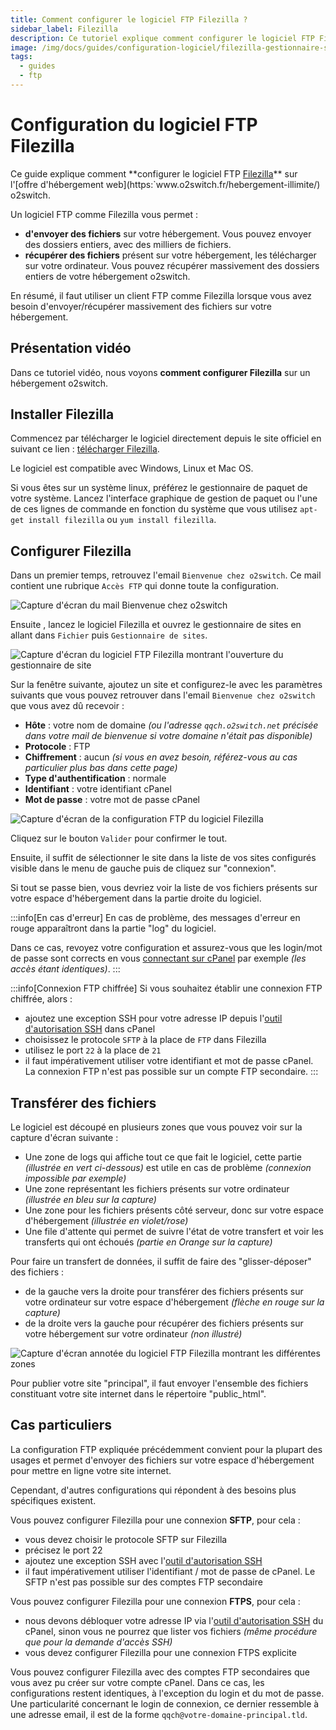 ```yaml
---
title: Comment configurer le logiciel FTP Filezilla ?
sidebar_label: Filezilla
description: Ce tutoriel explique comment configurer le logiciel FTP Filezilla sur un hébergement web o2switch pour envoyer et récupérer des données
image: /img/docs/guides/configuration-logiciel/filezilla-gestionnaire-site.png
tags:
  - guides
  - ftp
---
```


# Configuration du logiciel FTP Filezilla 

Ce guide explique comment **configurer le logiciel FTP
[Filezilla](https:`filezilla-project.org/download.php?type=client)** sur l'[offre d'hébergement
web](https:`www.o2switch.fr/hebergement-illimite/) o2switch. 

Un logiciel FTP comme Filezilla vous permet : 
  * **d'envoyer des fichiers** sur votre hébergement. Vous pouvez envoyer des dossiers entiers, avec des milliers de
    fichiers.
  * **récupérer des fichiers** présent sur votre hébergement, les télécharger sur votre ordinateur. Vous pouvez
    récupérer massivement des dossiers entiers de votre hébergement o2switch.

En résumé, il faut utiliser un client FTP comme Filezilla lorsque vous avez besoin d'envoyer/récupérer massivement des
fichiers sur votre hébergement. 

## Présentation vidéo

Dans ce tutoriel vidéo, nous voyons **comment configurer Filezilla** sur un hébergement o2switch.

<YoutubeVideo id='A6buIXBLXko' title="Comment configurer Filezilla ?"/>

## Installer Filezilla

Commencez par télécharger le logiciel directement depuis le site officiel en suivant ce lien :
[télécharger Filezilla](https://filezilla-project.org/download.php?type=client). 

Le logiciel est compatible avec Windows, Linux et Mac OS. 

Si vous êtes sur un système linux, préférez le gestionnaire de paquet de votre système. Lancez l'interface graphique de
gestion de paquet ou l'une de ces lignes de commande en fonction du système que vous utilisez `apt-get install
filezilla` ou `yum install filezilla`.


## Configurer Filezilla

Dans un premier temps, retrouvez l'email `Bienvenue chez o2switch`. Ce mail contient une rubrique `Accès FTP` qui
donne toute la configuration. 

<Image
    src="/img/docs/guides/configuration-logiciel/mail-bienvenue-o2switch.png"
    title="Le mail Bienvenue chez O2switch donne la configuration FTP"
    caption="Le mail Bienvenue chez o2switch contient une rubrique FTP avec tous les éléments de configuration"
    alt="Capture d'écran du mail Bienvenue chez o2switch"
/>

Ensuite , lancez le logiciel Filezilla et ouvrez le gestionnaire de sites en allant dans `Fichier` puis `Gestionnaire de
sites`. 

<Image
    src="/img/docs/guides/configuration-logiciel/filezilla-gestionnaire-site.png"
    title="Ouverture du gestionnaire de site Filezilla"
    caption="Ajout d'une nouvelle connexion FTP dans Filezilla avec le gestionnaire de site"
    alt="Capture d'écran du logiciel FTP Filezilla montrant l'ouverture du gestionnaire de site"
/>

Sur la fenêtre suivante, ajoutez un site et configurez-le avec les paramètres suivants que vous pouvez retrouver dans
l'email `Bienvenue chez o2switch` que vous avez dû recevoir :
  * **Hôte** : votre nom de domaine *(ou l'adresse `qqch.o2switch.net` précisée dans votre mail de bienvenue si votre
    domaine n'était pas disponible)*
  * **Protocole** : FTP
  * **Chiffrement** : aucun *(si vous en avez besoin, référez-vous au cas particulier plus bas dans cette page)*
  * **Type d'authentification** : normale
  * **Identifiant** : votre identifiant cPanel
  * **Mot de passe** : votre mot de passe cPanel

<Image
    src="/img/docs/guides/configuration-logiciel/filezilla-gestionnaire-site.png"
    title="Paramètres de configuration FTP pour Filezilla"
    caption="Configuration du client FTP avec les paramètres de votre espace d'hébergement"
    alt="Capture d'écran de la configuration FTP du logiciel Filezilla"
/>

Cliquez sur le bouton `Valider` pour confirmer le tout.

Ensuite, il suffit de sélectionner le site dans la liste de vos sites configurés visible dans le menu de gauche puis de
cliquez sur "connexion". 

Si tout se passe bien, vous devriez voir la liste de vos fichiers présents sur votre espace d'hébergement dans la partie
droite du logiciel. 

:::info[En cas d'erreur]
En cas de problème, des messages d'erreur en rouge apparaîtront dans la partie "log" du logiciel. 

Dans ce cas, revoyez votre configuration et assurez-vous que les login/mot de passe sont corrects en vous
[connectant sur cPanel](guides/cpanel/comment-se-connecter) par exemple *(les accès étant identiques)*.
:::

:::info[Connexion FTP chiffrée]
Si vous souhaitez établir une connexion FTP chiffrée, alors :
- ajoutez une exception SSH pour votre adresse IP depuis l'[outil d'autorisation SSH](/cpanel/outils/exception-parefeu)
  dans cPanel
- choisissez le protocole `SFTP` à la place de `FTP` dans Filezilla
- utilisez le port `22` à la place de `21`
- il faut impérativement utiliser votre identifiant et mot de passe cPanel. La connexion FTP n'est pas possible sur
un compte FTP secondaire.
:::

## Transférer des fichiers

Le logiciel est découpé en plusieurs zones que vous pouvez voir sur la capture d'écran suivante :
  * Une zone de logs qui affiche tout ce que fait le logiciel, cette partie *(illustrée en vert ci-dessous)* est utile
    en cas de problème *(connexion impossible par exemple)*
  * Une zone représentant les fichiers présents sur votre ordinateur *(illustrée en bleu sur la capture)*
  * Une zone pour les fichiers présents côté serveur, donc sur votre espace d'hébergement *(illustrée en violet/rose)*
  * Une file d'attente qui permet de suivre l'état de votre transfert et voir les transferts qui ont échoués *(partie en
    Orange sur la capture)*

Pour faire un transfert de données, il suffit de faire des "glisser-déposer" des fichiers :
  * de la gauche vers la droite pour transférer des fichiers présents sur votre ordinateur sur votre espace
    d'hébergement *(flèche en rouge sur la capture)*
  * de la droite vers la gauche pour récupérer des fichiers présents sur votre hébergement sur votre ordinateur *(non
    illustré)*

<Image
    src="/img/docs/guides/configuration-logiciel/filezilla-transfert-complet.png"
    title="Illustration des différentes zones dans Filezilla"
    caption="Explications sur les différentes zones dans le logiciel FTP Filezilla"
    alt="Capture d'écran annotée du logiciel FTP Filezilla montrant les différentes zones"
/>


Pour publier votre site "principal", il faut envoyer l'ensemble des fichiers constituant votre site internet dans le
répertoire "public_html". 


## Cas particuliers

La configuration FTP expliquée précédemment convient pour la plupart des usages et permet d'envoyer des fichiers sur
votre espace d'hébergement pour mettre en ligne votre site internet.

Cependant, d'autres configurations qui répondent à des besoins plus spécifiques existent. 

Vous pouvez configurer Filezilla pour une connexion **SFTP**, pour cela :
  * vous devez choisir le protocole SFTP sur Filezilla
  * précisez le port 22
  * ajoutez une exception SSH avec l'[outil d'autorisation SSH](/cpanel/outils/exception-parefeu)
  * il faut impérativement utiliser l'identifiant / mot de passe de cPanel. Le SFTP n'est pas possible sur des comptes 
  FTP secondaire

Vous pouvez configurer Filezilla pour une connexion **FTPS**, pour cela :
  * nous devons débloquer votre adresse IP via l'[outil d'autorisation SSH](/cpanel/outils/exception-parefeu) du cPanel,
    sinon vous ne pourrez que lister vos fichiers *(même procédure que pour la demande d'accès SSH)*
  * vous devez configurer Filezilla pour une connexion FTPS explicite

Vous pouvez configurer Filezilla avec des comptes FTP secondaires que vous avez pu créer sur votre compte cPanel. Dans
ce cas, les configurations restent identiques, à l'exception du login et du mot de passe. Une particularité concernant
le login de connexion, ce dernier ressemble à une adresse email, il est de la forme `qqch@votre-domaine-principal.tld`. 